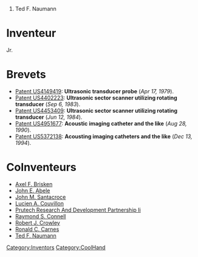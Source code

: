 # Ted F. Naumann


= Inventeur =
Jr.
= Brevets =
* [[Patent US4149419]]: '''Ultrasonic transducer probe''' (''Apr 17, 1979'').
* [[Patent US4402223]]: '''Ultrasonic sector scanner utilizing rotating transducer''' (''Sep 6, 1983'').
* [[Patent US4453409]]: '''Ultrasonic sector scanner utilizing rotating transducer''' (''Jun 12, 1984'').
* [[Patent US4951677]]: '''Acoustic imaging catheter and the like''' (''Aug 28, 1990'').
* [[Patent US5372138]]: '''Acousting imaging catheters and the like''' (''Dec 13, 1994'').

= CoInventeurs =
* [[Axel F. Brisken]]
* [[John E. Abele]]
* [[John M. Santacroce]]
* [[Lucien A. Couvillon]]
* [[Prutech Research And Development Partnership Ii]]
* [[Raymond S. Connell]]
* [[Robert J. Crowley]]
* [[Ronald C. Carnes]]
* [[Ted F. Naumann]]
[[Category:Inventors]][[Category:CoolHand]]